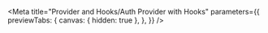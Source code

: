 
<Meta
  title="Provider and Hooks/Auth Provider with Hooks"
  parameters={{
    previewTabs: {
      canvas: { hidden: true },
    },
  }}
/>

<ThemeProvider>
  <AuthProviderStory />
</ThemeProvider>
